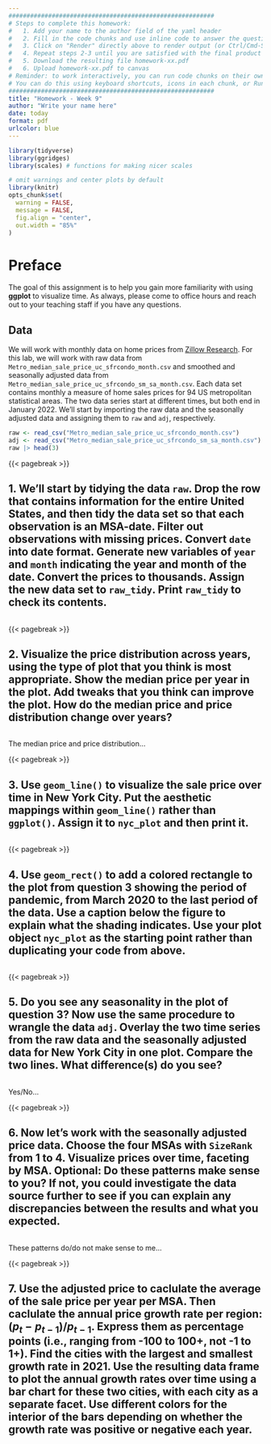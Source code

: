 ```yaml
---
#########################################################
# Steps to complete this homework:
#   1. Add your name to the author field of the yaml header
#   2. Fill in the code chunks and use inline code to answer the questions 
#   3. Click on "Render" directly above to render output (or Ctrl/Cmd-Shift-K)
#   4. Repeat steps 2-3 until you are satisfied with the final product
#   5. Download the resulting file homework-xx.pdf
#   6. Upload homework-xx.pdf to canvas
# Reminder: to work interactively, you can run code chunks on their own
# You can do this using keyboard shortcuts, icons in each chunk, or Run at the top right of this pane
#########################################################
title: "Homework - Week 9"
author: "Write your name here"
date: today
format: pdf
urlcolor: blue
---
```


```r
library(tidyverse)
library(ggridges)
library(scales) # functions for making nicer scales

# omit warnings and center plots by default
library(knitr)
opts_chunk$set(
  warning = FALSE, 
  message = FALSE,
  fig.align = "center",
  out.width = "85%"
)
```

\vspace{-2cm}

# Preface

The goal of this assignment is to help you gain more familiarity with using **ggplot** to visualize time. As always, please come to office hours and reach out to your teaching staff if you have any questions.

\vspace{-0.5cm}

## Data

We will work with monthly data on home prices from [Zillow Research](https://www.zillow.com/research/data/). For this lab, we will work with raw data from `Metro_median_sale_price_uc_sfrcondo_month.csv` and smoothed and seasonally adjusted data from `Metro_median_sale_price_uc_sfrcondo_sm_sa_month.csv`. Each data set contains monthly a measure of home sales prices for 94 US metropolitan statistical areas. The two data series start at different times, but both end in January 2022. We'll start by importing the raw data and the seasonally adjusted data and assigning them to `raw` and `adj`, respectively.
```r
raw <- read_csv("Metro_median_sale_price_uc_sfrcondo_month.csv")
adj <- read_csv("Metro_median_sale_price_uc_sfrcondo_sm_sa_month.csv")
raw |> head(3)
```


{{< pagebreak >}}

## 1. We'll start by tidying the data `raw`. Drop the row that contains information for the entire United States, and then tidy the data set so that each observation is an MSA-date. Filter out observations with missing prices. Convert `date` into date format. Generate new variables of `year` and `month` indicating the year and month of the date. Convert the prices to thousands. Assign the new data set to `raw_tidy`. Print `raw_tidy` to check its contents.
<!-- Hint: You may find the function ymd() very handy to convert strings to dates. -->

```r

```


{{< pagebreak >}}

## 2. Visualize the price distribution across years, using the type of plot that you think is most appropriate. Show the median price per year in the plot. Add tweaks that you think can improve the plot. How do the median price and price distribution change over years?

```r

```
The median price and price distribution...


{{< pagebreak >}}

## 3. Use `geom_line()` to visualize the sale price over time in New York City. Put the aesthetic mappings within `geom_line()` rather than `ggplot()`. Assign it to `nyc_plot` and then print it.

```r

```


{{< pagebreak >}}

## 4. Use `geom_rect()` to add a colored rectangle to the plot from question 3 showing the period of pandemic, from March 2020 to the last period of the data. Use a caption below the figure to explain what the shading indicates. Use your plot object `nyc_plot` as the starting point rather than duplicating your code from above.
<!-- Hint: See example-09-solutions on posit cloud if you are not sure how to create a shaded rectangle using geom_rect(). -->

```r

```


{{< pagebreak >}}

## 5. Do you see any seasonality in the plot of question 3? Now use the same procedure to wrangle the data `adj`. Overlay the two time series from the raw data and the seasonally adjusted data for New York City in one plot. Compare the two lines. What difference(s) do you see?
<!-- Hint: There are multiple ways that you could overlay two time series in one plot. One way is to start with the two tidy data frames and add a variable with the same name to each, for example, `type`, which contains a string that indicates whether the rows contain raw or adjusted prices. Then use  `bind_rows()` or `rbind` to stack the raw and the seasonally adjusted data sets. Finally, when making the plot, you may include `color = type` in the aesthetics to distinguish the two time series by color. A second way is to join the two data sets by date and then `pivot_longer` the data. Finally, another "non-tidy" way would be to use multiple calls to `geom_line()` with multiple datasets or a joined dataset that is not tidy. -->

```r


```
Yes/No...


{{< pagebreak >}}

## 6. Now let's work with the seasonally adjusted price data. Choose the four MSAs with `SizeRank` from 1 to 4. Visualize prices over time, faceting by MSA. Optional: Do these patterns make sense to you? If not, you could investigate the data source further to see if you can explain any discrepancies between the results and what you expected.

```r

```
These patterns do/do not make sense to me...


{{< pagebreak >}}

## 7. Use the adjusted price to caclulate the average of the sale price per year per MSA. Then caclulate the annual price growth rate per region: $(p_t - p_{t-1})/p_{t-1}$. Express them as percentage points (i.e., ranging from -100 to 100+, not -1 to 1+). Find the cities with the largest and smallest growth rate in 2021. Use the resulting data frame to plot the annual growth rates over time using a bar chart for these two cities, with each city as a separate facet. Use different colors for the interior of the bars depending on whether the growth rate was positive or negative each year.
<!-- Hint: This question is a combination of data wrangling and data visualization. You may approach it in several steps: First, calculate the annual price growth rate and store it as a new object. You can use the function lag() to get the previous year's price when doing so. Second, find the two cities with the largest and smallest growth rate in 2021 (it may help to store them in two separate objects). Lastly, filter the annual price growth rate data to keep only the two cities, and then plot the growth rate as instructed. Note: Other approaches that yield the same results are also acceptable. -->

```r

```

